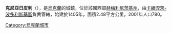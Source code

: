 {{coord|48|42|15|N|26|45|56|E|scale:100000|display=title}}

'''克尼亞日皮利'''（{{lang-uk|Княжпіль}}），是[[烏克蘭|烏克蘭]]的城鎮，位於該國西部[[赫梅利尼茨基州|赫梅利尼茨基州]]，由[[卡緬涅茨-波多利斯基區|卡緬涅茨-波多利斯基區]]負責管轄，始建於1405年，面積2.48平方公里，2001年人口780。

{{Ukraine-geo-stub}}
[[Category:烏克蘭城市|Category:烏克蘭城市]]